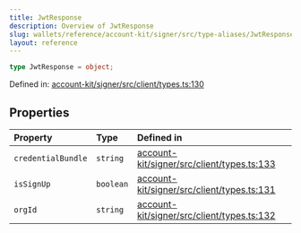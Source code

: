 ```yaml
---
title: JwtResponse
description: Overview of JwtResponse
slug: wallets/reference/account-kit/signer/src/type-aliases/JwtResponse
layout: reference
---
```


```ts
type JwtResponse = object;
```

Defined in: [account-kit/signer/src/client/types.ts:130](https://github.com/alchemyplatform/aa-sdk/blob/49e74eee8606f480b200b4612d00d950da8a8742/account-kit/signer/src/client/types.ts#L130)

## Properties

| Property                                       | Type      | Defined in                                                                                                                                                                        |
| :--------------------------------------------- | :-------- | :-------------------------------------------------------------------------------------------------------------------------------------------------------------------------------- |
| <a id="credentialbundle" /> `credentialBundle` | `string`  | [account-kit/signer/src/client/types.ts:133](https://github.com/alchemyplatform/aa-sdk/blob/49e74eee8606f480b200b4612d00d950da8a8742/account-kit/signer/src/client/types.ts#L133) |
| <a id="issignup" /> `isSignUp`                 | `boolean` | [account-kit/signer/src/client/types.ts:131](https://github.com/alchemyplatform/aa-sdk/blob/49e74eee8606f480b200b4612d00d950da8a8742/account-kit/signer/src/client/types.ts#L131) |
| <a id="orgid" /> `orgId`                       | `string`  | [account-kit/signer/src/client/types.ts:132](https://github.com/alchemyplatform/aa-sdk/blob/49e74eee8606f480b200b4612d00d950da8a8742/account-kit/signer/src/client/types.ts#L132) |
